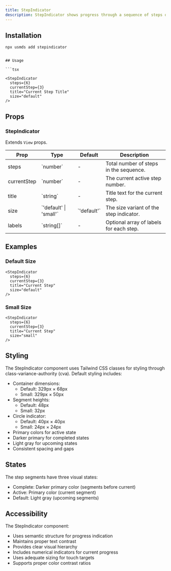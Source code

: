 ```yaml
---
title: StepIndicator
description: StepIndicator shows progress through a sequence of steps or stages in a process.
---
```


<DemoButton href="https://usmds-showcase.expo.app/components/step-indicator" />

## Installation

```package-install
npx usmds add stepindicator


## Usage

```tsx

<StepIndicator
  steps={6}
  currentStep={3}
  title="Current Step Title"
  size="default"
/>
```

## Props

### StepIndicator

Extends `View` props.

<table>
  <thead>
    <tr>
      <th>Prop</th>
      <th>Type</th>
      <th>Default</th>
      <th>Description</th>
    </tr>
  </thead>
  <tbody>
    <tr>
      <td>steps</td>
      <td>`number`</td>
      <td>-</td>
      <td>Total number of steps in the sequence.</td>
    </tr>
    <tr>
      <td>currentStep</td>
      <td>`number`</td>
      <td>-</td>
      <td>The current active step number.</td>
    </tr>
    <tr>
      <td>title</td>
      <td>`string`</td>
      <td>-</td>
      <td>Title text for the current step.</td>
    </tr>
    <tr>
      <td>size</td>
      <td>`'default' | 'small'`</td>
      <td>`'default'`</td>
      <td>The size variant of the step indicator.</td>
    </tr>
    <tr>
      <td>labels</td>
      <td>`string[]`</td>
      <td>-</td>
      <td>Optional array of labels for each step.</td>
    </tr>
  </tbody>
</table>

## Examples

### Default Size

```tsx
<StepIndicator
  steps={6}
  currentStep={3}
  title="Current Step"
  size="default"
/>
```

### Small Size

```tsx
<StepIndicator
  steps={6}
  currentStep={3}
  title="Current Step"
  size="small"
/>
```

## Styling

The StepIndicator component uses Tailwind CSS classes for styling through class-variance-authority (cva). Default styling includes:

- Container dimensions:
  - Default: 329px × 68px
  - Small: 329px × 50px
- Segment heights:
  - Default: 48px
  - Small: 32px
- Circle indicator:
  - Default: 40px × 40px
  - Small: 24px × 24px
- Primary colors for active state
- Darker primary for completed states
- Light gray for upcoming states
- Consistent spacing and gaps

## States

The step segments have three visual states:
- Complete: Darker primary color (segments before current)
- Active: Primary color (current segment)
- Default: Light gray (upcoming segments)

## Accessibility

The StepIndicator component:
- Uses semantic structure for progress indication
- Maintains proper text contrast
- Provides clear visual hierarchy
- Includes numerical indicators for current progress
- Uses adequate sizing for touch targets
- Supports proper color contrast ratios